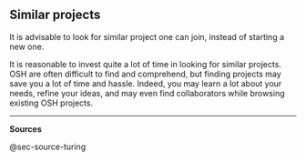 ## Similar projects

It is advisable to look for similar project one can join, instead of starting a new one.

It is reasonable to invest quite a lot of time in looking for similar projects. OSH are often difficult to find and comprehend, but finding projects may save you a lot of time and hassle. Indeed, you may learn a lot about your needs, refine your ideas, and may even find collaborators while browsing existing OSH projects.

------------------------------------------------------------------------

**Sources**

@sec-source-turing